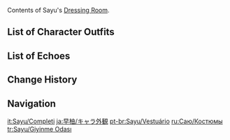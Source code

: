{{CharacterTabs}}
Contents of Sayu's [[Dressing Room]].

==List of Character Outfits==
{{Outfits by Category Table|Sayu Outfits|nocharacter=1}}

==List of Echoes==
{{Echoes by Category Table|Sayu Echoes|nocharacter=1}}

==Change History==
{{Change History|2.0}}

==Navigation==
{{Character Navbox|Dressing Room}}

[[it:Sayu/Completi]]
[[ja:早柚/キャラ外観]]
[[pt-br:Sayu/Vestuário]]
[[ru:Саю/Костюмы]]
[[tr:Sayu/Giyinme Odası]]